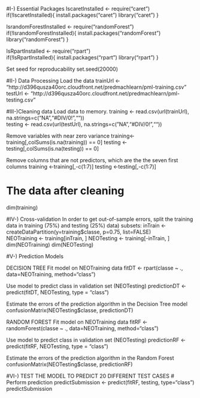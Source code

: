 #I-) Essential Packages
IscaretInstalled <- require("caret")
if(!IscaretInstalled){
  install.packages("caret")
  library("caret")
}

IsrandomForestInstalled <- require("randomForest")
if(!IsrandomForestInstalled){
  install.packages("randomForest")
  library("randomForest")
}

IsRpartInstalled <- require("rpart")        
if(!IsRpartInstalled){
  install.packages("rpart")
  library("rpart")
}

Set seed for reproducability
set.seed(20000)

#II-) Data Processing
Load the data
trainUrl <- "http://d396qusza40orc.cloudfront.net/predmachlearn/pml-training.csv"   
testUrl <- "http://d396qusza40orc.cloudfront.net/predmachlearn/pml-testing.csv" 

#III-)Cleaning data 
Load data to memory.
training <- read.csv(url(trainUrl), na.strings=c("NA","#DIV/0!",""))  
testing <- read.csv(url(testUrl), na.strings=c("NA","#DIV/0!",""))

Remove variables with near zero variance
training<-training[,colSums(is.na(training)) == 0]
testing <-testing[,colSums(is.na(testing)) == 0]

Remove columns that are not predictors, which are the the seven first columns
training   <-training[,-c(1:7)]
testing <-testing[,-c(1:7)]

# The data after cleaning
dim(training)

#IV-) Cross-validation
In order to get out-of-sample errors, split the training data in training (75%) and testing (25%) data) subsets:
  inTrain <- createDataPartition(y=training$classe, p=0.75, list=FALSE)    
  NEOTraining <- training[inTrain, ]
  NEOTesting <- training[-inTrain, ]  
  dim(NEOTraining)
  dim(NEOTesting) 
  
  #V-) Prediction Models
  
  DECISION TREE
  Fit model on NEOTraining data
  fitDT <- rpart(classe ~ ., data=NEOTraining, method="class")
  
  Use model to predict class in validation set (NEOTesting)
  predictionDT <- predict(fitDT, NEOTesting, type = "class")
  
  Estimate the errors of the prediction algorithm in the Decision Tree model
  confusionMatrix(NEOTesting$classe, predictionDT)
  
  RANDOM FOREST
  Fit model on NEOTraining data
  fitRF <- randomForest(classe ~ ., data=NEOTraining, method="class")
  
  Use model to predict class in validation set (NEOTesting)
  predictionRF <- predict(fitRF, NEOTesting, type = "class")
  
  Estimate the errors of the prediction algorithm in the Random Forest
  confusionMatrix(NEOTesting$classe, predictionRF)
  
  #VI-) TEST THE MODEL TO PREDICT 20 DIFFERENT TEST CASES
  # Perform prediction
  predictSubmission <- predict(fitRF, testing, type="class")
  predictSubmission
  
